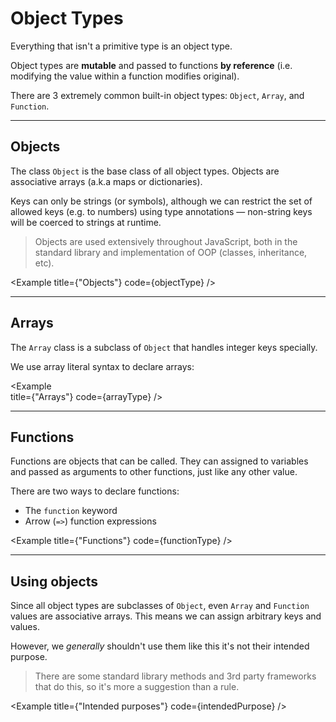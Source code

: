 
# Object Types

Everything that isn't a primitive type is an object type. 

Object types are **mutable** and passed to functions **by reference** (i.e. modifying the value within a function modifies original).

There are 3 extremely common built-in object types: `Object`, `Array`, and `Function`.

---

## Objects

The class `Object` is the base class of all object types. Objects are associative arrays (a.k.a maps or dictionaries).

Keys can only be strings (or symbols), although we can restrict the set of allowed keys (e.g. to numbers) using type annotations — non-string keys will be coerced to strings at runtime.

> Objects are used extensively throughout JavaScript, both in the standard library and implementation of OOP (classes, inheritance, etc).

<Example
  title={"Objects"}
  code={objectType}
/>

---

## Arrays

The `Array` class is a subclass of `Object` that handles integer keys specially.

We use array literal syntax to declare arrays:

<Example   
  title={"Arrays"}
  code={arrayType}
/>

---

## Functions

Functions are objects that can be called. They can assigned to variables and passed as arguments to other functions, just like any other value.

There are two ways to declare functions:

- The `function` keyword
- Arrow (`=>`) function expressions

<Example
  title={"Functions"}
  code={functionType}
/>

---

## Using objects

Since all object types are subclasses of `Object`, even `Array` and `Function` values are associative arrays. This means we can assign arbitrary keys and values.

However, we _generally_ shouldn't use them like this it's not their intended purpose.

> There are some standard library methods and 3rd party frameworks that do this, so it's more a suggestion than a rule.

<Example
  title={"Intended purposes"}
  code={intendedPurpose}
/>
